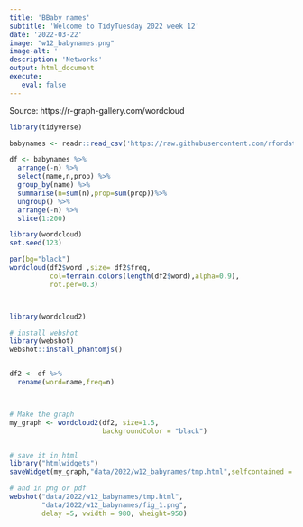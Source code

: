 ```yaml
---
title: 'BBaby names'
subtitle: 'Welcome to TidyTuesday 2022 week 12'
date: '2022-03-22'
image: "w12_babynames.png"
image-alt: ''
description: 'Networks'
output: html_document
execute: 
   eval: false
---
```



Source: https://r-graph-gallery.com/wordcloud

```r

library(tidyverse)

babynames <- readr::read_csv('https://raw.githubusercontent.com/rfordatascience/tidytuesday/master/data/2022/2022-03-22/babynames.csv')

df <- babynames %>%
  arrange(-n) %>%
  select(name,n,prop) %>%
  group_by(name) %>%
  summarise(n=sum(n),prop=sum(prop))%>%
  ungroup() %>%
  arrange(-n) %>%
  slice(1:200)

library(wordcloud)
set.seed(123)

par(bg="black") 
wordcloud(df2$word ,size= df2$freq, 
          col=terrain.colors(length(df2$word),alpha=0.9), 
          rot.per=0.3)



library(wordcloud2) 

# install webshot
library(webshot)
webshot::install_phantomjs()


df2 <- df %>%
  rename(word=name,freq=n)



# Make the graph
my_graph <- wordcloud2(df2, size=1.5,
                       backgroundColor = "black")


# save it in html
library("htmlwidgets")
saveWidget(my_graph,"data/2022/w12_babynames/tmp.html",selfcontained = F)

# and in png or pdf
webshot("data/2022/w12_babynames/tmp.html",
        "data/2022/w12_babynames/fig_1.png", 
        delay =5, vwidth = 980, vheight=950)


```
